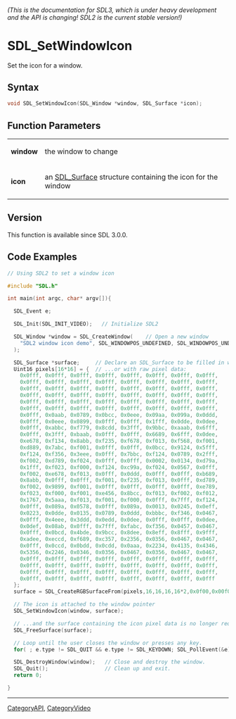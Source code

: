 ====== (This is the documentation for SDL3, which is under heavy development and the API is changing! SDL2 is the current stable version!) ======
= SDL_SetWindowIcon =

Set the icon for a window.

== Syntax ==

<syntaxhighlight lang='c'>
void SDL_SetWindowIcon(SDL_Window *window, SDL_Surface *icon);
</syntaxhighlight>

== Function Parameters ==

{|
|'''window'''
|the window to change
|-
|'''icon'''
|an [[SDL_Surface]] structure containing the icon for the window
|}

== Version ==

This function is available since SDL 3.0.0.

== Code Examples ==

<syntaxhighlight lang='c++'>
// Using SDL2 to set a window icon

#include "SDL.h"

int main(int argc, char* argv[]){

  SDL_Event e;

  SDL_Init(SDL_INIT_VIDEO);   // Initialize SDL2

  SDL_Window *window = SDL_CreateWindow(    // Open a new window
    "SDL2 window icon demo", SDL_WINDOWPOS_UNDEFINED, SDL_WINDOWPOS_UNDEFINED, 640, 480, SDL_WINDOW_RESIZABLE
  );

  SDL_Surface *surface;     // Declare an SDL_Surface to be filled in with pixel data from an image file
  Uint16 pixels[16*16] = {  // ...or with raw pixel data:
    0x0fff, 0x0fff, 0x0fff, 0x0fff, 0x0fff, 0x0fff, 0x0fff, 0x0fff,
    0x0fff, 0x0fff, 0x0fff, 0x0fff, 0x0fff, 0x0fff, 0x0fff, 0x0fff,
    0x0fff, 0x0fff, 0x0fff, 0x0fff, 0x0fff, 0x0fff, 0x0fff, 0x0fff,
    0x0fff, 0x0fff, 0x0fff, 0x0fff, 0x0fff, 0x0fff, 0x0fff, 0x0fff,
    0x0fff, 0x0fff, 0x0fff, 0x0fff, 0x0fff, 0x0fff, 0x0fff, 0x0fff,
    0x0fff, 0x0fff, 0x0fff, 0x0fff, 0x0fff, 0x0fff, 0x0fff, 0x0fff,
    0x0fff, 0x0aab, 0x0789, 0x0bcc, 0x0eee, 0x09aa, 0x099a, 0x0ddd,
    0x0fff, 0x0eee, 0x0899, 0x0fff, 0x0fff, 0x1fff, 0x0dde, 0x0dee,
    0x0fff, 0xabbc, 0xf779, 0x8cdd, 0x3fff, 0x9bbc, 0xaaab, 0x6fff,
    0x0fff, 0x3fff, 0xbaab, 0x0fff, 0x0fff, 0x6689, 0x6fff, 0x0dee,
    0xe678, 0xf134, 0x8abb, 0xf235, 0xf678, 0xf013, 0xf568, 0xf001,
    0xd889, 0x7abc, 0xf001, 0x0fff, 0x0fff, 0x0bcc, 0x9124, 0x5fff,
    0xf124, 0xf356, 0x3eee, 0x0fff, 0x7bbc, 0xf124, 0x0789, 0x2fff,
    0xf002, 0xd789, 0xf024, 0x0fff, 0x0fff, 0x0002, 0x0134, 0xd79a,
    0x1fff, 0xf023, 0xf000, 0xf124, 0xc99a, 0xf024, 0x0567, 0x0fff,
    0xf002, 0xe678, 0xf013, 0x0fff, 0x0ddd, 0x0fff, 0x0fff, 0xb689,
    0x8abb, 0x0fff, 0x0fff, 0xf001, 0xf235, 0xf013, 0x0fff, 0xd789,
    0xf002, 0x9899, 0xf001, 0x0fff, 0x0fff, 0x0fff, 0x0fff, 0xe789,
    0xf023, 0xf000, 0xf001, 0xe456, 0x8bcc, 0xf013, 0xf002, 0xf012,
    0x1767, 0x5aaa, 0xf013, 0xf001, 0xf000, 0x0fff, 0x7fff, 0xf124,
    0x0fff, 0x089a, 0x0578, 0x0fff, 0x089a, 0x0013, 0x0245, 0x0eff,
    0x0223, 0x0dde, 0x0135, 0x0789, 0x0ddd, 0xbbbc, 0xf346, 0x0467,
    0x0fff, 0x4eee, 0x3ddd, 0x0edd, 0x0dee, 0x0fff, 0x0fff, 0x0dee,
    0x0def, 0x08ab, 0x0fff, 0x7fff, 0xfabc, 0xf356, 0x0457, 0x0467,
    0x0fff, 0x0bcd, 0x4bde, 0x9bcc, 0x8dee, 0x8eff, 0x8fff, 0x9fff,
    0xadee, 0xeccd, 0xf689, 0xc357, 0x2356, 0x0356, 0x0467, 0x0467,
    0x0fff, 0x0ccd, 0x0bdd, 0x0cdd, 0x0aaa, 0x2234, 0x4135, 0x4346,
    0x5356, 0x2246, 0x0346, 0x0356, 0x0467, 0x0356, 0x0467, 0x0467,
    0x0fff, 0x0fff, 0x0fff, 0x0fff, 0x0fff, 0x0fff, 0x0fff, 0x0fff,
    0x0fff, 0x0fff, 0x0fff, 0x0fff, 0x0fff, 0x0fff, 0x0fff, 0x0fff,
    0x0fff, 0x0fff, 0x0fff, 0x0fff, 0x0fff, 0x0fff, 0x0fff, 0x0fff,
    0x0fff, 0x0fff, 0x0fff, 0x0fff, 0x0fff, 0x0fff, 0x0fff, 0x0fff
  };
  surface = SDL_CreateRGBSurfaceFrom(pixels,16,16,16,16*2,0x0f00,0x00f0,0x000f,0xf000);

  // The icon is attached to the window pointer
  SDL_SetWindowIcon(window, surface);

  // ...and the surface containing the icon pixel data is no longer required.
  SDL_FreeSurface(surface);

  // Loop until the user closes the window or presses any key.
  for( ; e.type != SDL_QUIT && e.type != SDL_KEYDOWN; SDL_PollEvent(&e));

  SDL_DestroyWindow(window);   // Close and destroy the window.
  SDL_Quit();                  // Clean up and exit.
  return 0;

}
</syntaxhighlight>

----
[[CategoryAPI]], [[CategoryVideo]]


